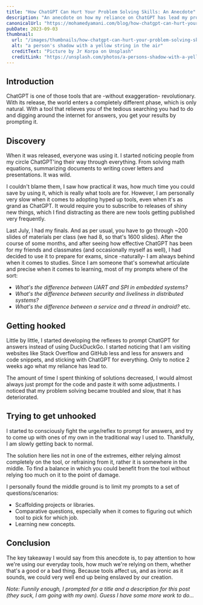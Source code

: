 ```yaml
---
title: "How ChatGPT Can Hurt Your Problem Solving Skills: An Anecdote"
description: "An anecdote on how my reliance on ChatGPT has lead my problem solving skills to get worse, and how I am getting over it by changing the way I use the tool."
canonicalUrl: "https://mohamedyamani.com/blog/how-chatgpt-can-hurt-your-problem-solving-skills-anecdote/"
pubDate: 2023-09-03
thumbnail:
  url: "/images/thumbnails/how-chatgpt-can-hurt-your-problem-solving-skills-anecdote.jpg"
  alt: "a person's shadow with a yellow string in the air"
  creditText: "Picture by Jr Korpa on Unsplash"
  creditLink: "https://unsplash.com/photos/a-persons-shadow-with-a-yellow-string-in-the-air-u3yyYID6eP4?utm_medium=referral&utm_source=mohamedyamani.com"
---
```


## Introduction

ChatGPT is one of those tools that are -without exaggeration- revolutionary. With its release, the world enters a completely different phase, which is only natural. With a tool that relieves you of the tedious searching you had to do and digging around the internet for answers, you get your results by prompting it.

## Discovery

When it was released, everyone was using it. I started noticing people from my circle ChatGPT'ing their way through everything. From solving math equations, summarizing documents to writing cover letters and presentations. It was wild.

I couldn't blame them, I saw how practical it was, how much time you could save by using it, which is really what tools are for. However, I am personally very slow when it comes to adopting hyped up tools, even when it's as grand as ChatGPT. It would require you to subscribe to releases of shiny new things, which I find distracting as there are new tools getting published very frequently.

Last July, I had my finals. And as per usual, you have to go through ~200 slides of materials per class (we had 8, so that's 1600 slides). After the course of some months, and after seeing how effective ChatGPT has been for my friends and classmates (and occasionally myself as well), I had decided to use it to prepare for exams, since -naturally- I am always behind when it comes to studies. Since I am someone that's somewhat articulate and precise when it comes to learning, most of my prompts where of the sort:

- _What's the difference between UART and SPI in embedded systems?_
- _What's the difference between security and liveliness in distributed systems?_
- _What's the difference between a service and a thread in android?_
  etc.

## Getting hooked

Little by little, I started developing the reflexes to prompt ChatGPT for answers instead of using DuckDuckGo. I started noticing that I am visiting websites like Stack Overflow and GitHub less and less for answers and code snippets, and sticking with ChatGPT for everything. Only to notice 2 weeks ago what my reliance has lead to.

The amount of time I spent thinking of solutions decreased, I would almost always just prompt for the code and paste it with some adjustments. I noticed that my problem solving became troubled and slow, that it has deteriorated.

## Trying to get unhooked

I started to consciously fight the urge/reflex to prompt for answers, and try to come up with ones of my own in the traditional way I used to. Thankfully, I am slowly getting back to normal.

The solution here lies not in one of the extremes, either relying almost completely on the tool, or refraining from it, rather it is somewhere in the middle. To find a balance in which you could benefit from the tool without relying too much on it to the point of damage.

I personally found the middle ground is to limit my prompts to a set of questions/scenarios:

- Scaffolding projects or libraries.
- Comparative questions, especially when it comes to figuring out which tool to pick for which job.
- Learning new concepts.

## Conclusion

The key takeaway I would say from this anecdote is, to pay attention to how we're using our everyday tools, how much we're relying on them, whether that's a good or a bad thing. Because tools affect us, and as ironic as it sounds, we could very well end up being enslaved by our creation.

_Note: Funnily enough, I prompted for a title and a description for this post (they suck, I am going with my own). Guess I have some more work to do..._
